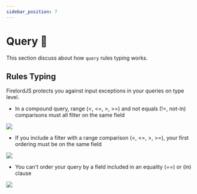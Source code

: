 ```yaml
---
sidebar_position: 7
---
```



# Query 🍎

This section discuss about how `query` rules typing works.


## Rules Typing

FirelordJS protects you against input exceptions in your queries on type level.

- In a compound query, range (<, <=, >, >=) and not equals (!=, not-in) comparisons must all filter on the same field

<Image src='https://github.com/tylim88/FirelordJSDoc/blob/main/static/img/query1.png?raw=true' text='The hint display what error you make.'/>


- If you include a filter with a range comparison (<, <=, >, >=), your first ordering must be on the same field

<Image src='https://github.com/tylim88/FirelordJSDoc/blob/main/static/img/query2.png?raw=true' text='The hint display what field path you should use.'/>

- You can't order your query by a field included in an equality (==) or (in) clause

<Image src='https://github.com/tylim88/FirelordJSDoc/blob/main/static/img/query3.png?raw=true' text='The hint display what error you make.'/>